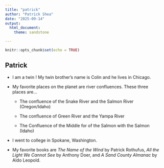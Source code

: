 ```yaml
---
title: "patrick"
author: "Patrick Shea"
date: "2025-09-14"
output: 
  html_document:
    theme: sandstone 

---
```


```r
knitr::opts_chunk$set(echo = TRUE)
```

## Patrick

-   I am a twin ! My twin brother's name is Colin and he lives in Chicago.

-   My favorite places on the planet are river confluences. These three places are...

    -   The confluence of the Snake River and the Salmon River (Oregon/Idaho)

    -   The confluence of Green River and the Yampa River

    -   The Confluence of the Middle for of the Salmon with the Salmon (Idaho)

-   I went to college in Spokane, Washington.

-   My favorite books are *The Name of the Wind* by Patrick Rothufus, *All the Light We Cannot See* by Anthony Doer, and *A Sand County Almanac* by Aldo Leopold.


